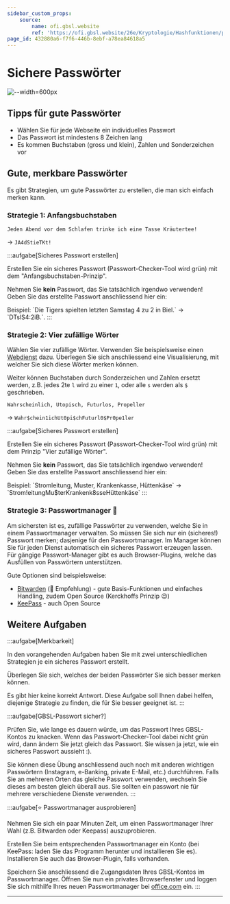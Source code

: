 ```yaml
---
sidebar_custom_props:
    source:
        name: ofi.gbsl.website
        ref: 'https://ofi.gbsl.website/26e/Kryptologie/Hashfunktionen/passwords'
page_id: 432880a6-f7f6-446b-8ebf-a78ea84618a5
---
```



# Sichere Passwörter

![--width=600px](img/xkcd_password_strength.png)

<PasswordChecker />

## Tipps für gute Passwörter

- Wählen Sie für jede Webseite ein individuelles Passwort
- Das Passwort ist mindestens 8 Zeichen lang
- Es kommen Buchstaben (gross und klein), Zahlen und Sonderzeichen vor

## Gute, merkbare Passwörter

Es gibt Strategien, um gute Passwörter zu erstellen, die man sich einfach merken kann.

### Strategie 1: Anfangsbuchstaben

`Jeden Abend vor dem Schlafen trinke ich eine Tasse Kräutertee!`

→ `JA4dStieTKt!`

:::aufgabe[Sicheres Passwort erstellen]

<TaskState id="c52a7d02-ae5b-420a-889f-af99134bd1c0" />
Erstellen Sie ein sicheres Passwort (Passwort-Checker-Tool wird grün) mit dem "Anfangsbuchstaben-Prinzip".

Nehmen Sie **kein** Passwort, das Sie tatsächlich irgendwo verwenden! Geben Sie das erstellte Passwort anschliessend hier ein:

<String id="77571d06-dca4-4ba5-b0f8-4e645952db02" label="Passwort" />

<Solution id="c4a4e950-9f7d-42b3-9312-0dee07a0ccaa">
    Beispiel: `Die Tigers spielten letzten Samstag 4 zu 2 in Biel.` → `DTslS4:2iB.`.
</Solution>
:::

### Strategie 2: Vier zufällige Wörter

Wählen Sie vier zufällige Wörter. Verwenden Sie beispielsweise einen [Webdienst](https://capitalizemytitle.com/zufallswort-generator/) dazu. Überlegen Sie sich anschliessend eine Visualisierung, mit welcher Sie sich diese Wörter merken können.

Weiter können Buchstaben durch Sonderzeichen und Zahlen ersetzt werden, z.B. jedes 2te `l` wird zu einer `1`, oder alle `s` werden als `$` geschrieben.

`Wahrscheinlich, Utopisch, Futurlos, Propeller`

→ `Wahr$chein1ichUt0pi$chFuturl0$Pr0pe1ler`

:::aufgabe[Sicheres Passwort erstellen]

<TaskState id="8b2059c4-7049-4b9e-a685-2d94e33356c5" />
Erstellen Sie ein sicheres Passwort (Passwort-Checker-Tool wird grün) mit dem Prinzip "Vier zufällige Wörter".

Nehmen Sie **kein** Passwort, das Sie tatsächlich irgendwo verwenden! Geben Sie das erstellte Passwort anschliessend hier ein:

<String id="99e1e8f4-efc3-4ab8-9765-dc77e12a430d" label="Passwort" />

<Solution id="50837fca-9038-4661-ab7c-255c29521628">
    Beispiel: `Stromleitung, Muster, Krankenkasse, Hüttenkäse` → `Strom!eitungMu$terKrankenk8sseHüttenkäse`
</Solution>
:::

### Strategie 3: Passwortmanager 🏅

Am sichersten ist es, zufällige Passwörter zu verwenden, welche Sie in einem Passwortmanager verwalten. So müssen Sie sich nur ein (sicheres!) Passwort merken; dasjenige für den Passwortmanager. Im Manager können Sie für jeden Dienst automatisch ein sicheres Passwort erzeugen lassen. Für gängige Passwort-Manager gibt es auch Browser-Plugins, welche das Ausfüllen von Passwörtern unterstützen.

Gute Optionen sind beispielsweise:

- [Bitwarden](https://bitwarden.com/) (🏅 Empfehlung) - gute Basis-Funktionen und einfaches Handling, zudem Open Source (Kerckhoffs Prinzip 😉)
- [KeePass](https://keepass.info/) - auch Open Source

## Weitere Aufgaben

:::aufgabe[Merkbarkeit]

<TaskState id="54f98f92-82c0-4eed-9eea-6be5cfb50c91" />
In den vorangehenden Aufgaben haben Sie mit zwei unterschiedlichen Strategien je ein sicheres Passwort
erstellt.

Überlegen Sie sich, welches der beiden Passwörter Sie sich besser merken können.

<QuillV2 id="70794953-6637-414e-9feb-fd048a2135d1" />

Es gibt hier keine korrekt Antwort. Diese Aufgabe soll Ihnen dabei helfen, diejenige Strategie zu finden, die für Sie besser geeignet ist. :::

:::aufgabe[GBSL-Passwort sicher?]

<TaskState id="5064fc79-4a56-4eae-a03f-640f38f87143" />
Prüfen Sie, wie lange es dauern würde, um das Passwort Ihres GBSL-Kontos zu knacken. Wenn das
Passwort-Checker-Tool dabei nicht grün wird, dann ändern Sie jetzt gleich das Passwort. Sie wissen ja jetzt,
wie ein sicheres Passwort aussieht :).

Sie können diese Übung anschliessend auch noch mit anderen wichtigen Passwörtern (Instagram, e-Banking, private E-Mail, etc.) durchführen. Falls Sie an mehreren Orten das gleiche Passwort verwenden, wechseln Sie dieses am besten gleich überall aus. Sie sollten ein passwort nie für mehrere verschiedene Dienste verwenden. :::

:::aufgabe[⭐️ Passwortmanager ausprobieren]

<TaskState id="557666dd-6977-4f07-9fe8-0b0c3e7d4339" />
Nehmen Sie sich ein paar Minuten Zeit, um einen Passwortmanager Ihrer Wahl (z.B. Bitwarden oder Keepass)
auszuprobieren.

Erstellen Sie beim entsprechenden Passwortmanager ein Konto (bei KeePass: laden Sie das Programm herunter und installieren Sie es). Installieren Sie auch das Browser-Plugin, falls vorhanden.

Speichern Sie anschliessend die Zugangsdaten Ihres GBSL-Kontos im Passwortmanager. Öffnen Sie nun ein privates Browserfenster und loggen Sie sich mithilfe Ihres neuen Passwortmanager bei [office.com](https://www.office.com/) ein. :::

---
